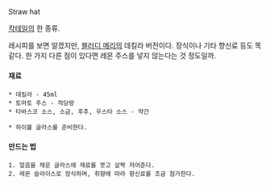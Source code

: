 Straw hat

[[칵테일]]의 한 종류.

레시피를 보면 알겠지만, [[블러디 메리]]의 데킬라 버전이다. 장식이나 기타 향신료 등도 똑같다. 한 가지 다른 점이 있다면 레몬 주스를 넣지 않는다는 것 정도일까.

==== 재료 ====
 * 데킬라 - 45ml
 * 토마토 주스 - 적당량
 * 타바스코 소스, 소금, 후추, 우스타 소스 - 약간

 * 하이볼 글라스를 준비한다.

==== 만드는 법 ====
 1. 얼음을 채운 글라스에 재료를 붓고 살짝 저어준다. 
 2. 레몬 슬라이스로 장식하며, 취향에 따라 향신료를 조금 첨가한다.
